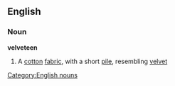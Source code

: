 ==English==
===Noun===
'''velveteen'''
#A [[cotton]] [[fabric]], with a short [[pile]], resembling [[velvet]]
[[Category:English nouns]]